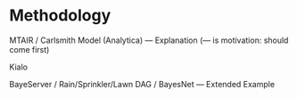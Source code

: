 # Methodology



MTAIR / Carlsmith Model (Analytica) — Explanation (--- is motivation: should come first)

Kialo

BayeServer / Rain/Sprinkler/Lawn DAG / BayesNet — Extended Example

